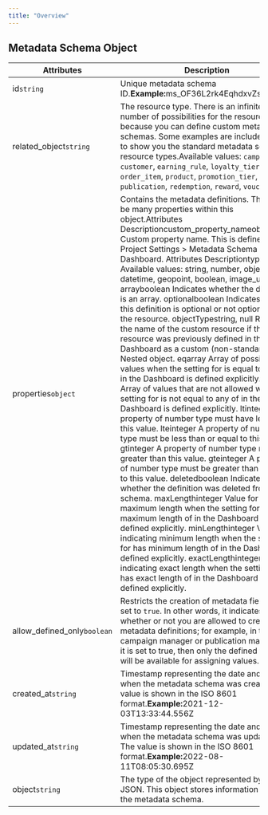 ```yaml
---
title: "Overview"
---
```


## Metadata Schema Object

| Attributes                    | Description                                                                                                                                                                                                                                                                                                                                                                                                                                                                                                                                                                                                                                                                                                                                                                                                                                                                                                                                                                                                                                                                                                                                                                                                                                                                                                                                                                                                                                                                                                                                                                                                                                                                                                                                                                                                                                                                                                                                                                                                                                                          |
| ----------------------------- | -------------------------------------------------------------------------------------------------------------------------------------------------------------------------------------------------------------------------------------------------------------------------------------------------------------------------------------------------------------------------------------------------------------------------------------------------------------------------------------------------------------------------------------------------------------------------------------------------------------------------------------------------------------------------------------------------------------------------------------------------------------------------------------------------------------------------------------------------------------------------------------------------------------------------------------------------------------------------------------------------------------------------------------------------------------------------------------------------------------------------------------------------------------------------------------------------------------------------------------------------------------------------------------------------------------------------------------------------------------------------------------------------------------------------------------------------------------------------------------------------------------------------------------------------------------------------------------------------------------------------------------------------------------------------------------------------------------------------------------------------------------------------------------------------------------------------------------------------------------------------------------------------------------------------------------------------------------------------------------------------------------------------------------------------------------------- |
| id`string`                    | Unique metadata schema ID.**Example:**&#x6D;s\_OF36L2rk4EqhdxvZs56IW9iE                                                                                                                                                                                                                                                                                                                                                                                                                                                                                                                                                                                                                                                                                                                                                                                                                                                                                                                                                                                                                                                                                                                                                                                                                                                                                                                                                                                                                                                                                                                                                                                                                                                                                                                                                                                                                                                                                                                                                                                              |
| related\_object`string`       | The resource type. There is an infinite number of possibilities for the resource type because you can define custom metadata schemas. Some examples are included here to show you the standard metadata schema resource types.Available values: `campaign`, `customer`, `earning_rule`, `loyalty_tier`, `order`, `order_item`, `product`, `promotion_tier`, `publication`, `redemption`, `reward`, `voucher`                                                                                                                                                                                                                                                                                                                                                                                                                                                                                                                                                                                                                                                                                                                                                                                                                                                                                                                                                                                                                                                                                                                                                                                                                                                                                                                                                                                                                                                                                                                                                                                                                                                         |
| properties`object`            | Contains the metadata definitions. There can be many properties within this object.Attributes	Descriptioncustom\_property\_nameobject&#xA;&#xA;Custom property name. This is defined in Project Settings > Metadata Schema in the Dashboard.&#xA;&#xA;Attributes	Descriptiontypestring	Available values: string, number, object, date, datetime, geopoint, boolean, image\_url&#xA;arrayboolean	&#xA;&#xA;Indicates whether the definition is an array.&#xA;&#xA;&#xA;optionalboolean	&#xA;&#xA;Indicates whether this definition is optional or not optional for the resource.&#xA;&#xA;&#xA;objectTypestring, null	&#xA;&#xA;Returns the name of the custom resource if the resource was previously defined in the Dashboard as a custom (non-standard) Nested object.&#xA;&#xA;&#xA;eqarray	&#xA;&#xA;Array of possible values when the setting for is equal to any of in the Dashboard is defined explicitly.&#xA;&#xA;&#xA;nearray	&#xA;&#xA;Array of values that are not allowed when the setting for is not equal to any of in the Dashboard is defined explicitly.&#xA;&#xA;&#xA;ltinteger	&#xA;&#xA;A property of number type must have less than this value.&#xA;&#xA;&#xA;lteinteger	&#xA;&#xA;A property of number type must be less than or equal to this value.&#xA;&#xA;&#xA;gtinteger	&#xA;&#xA;A property of number type must be greater than this value.&#xA;&#xA;&#xA;gteinteger	&#xA;&#xA;A property of number type must be greater than or equal to this value.&#xA;&#xA;&#xA;deletedboolean	&#xA;&#xA;Indicates whether the definition was deleted from the schema.&#xA;&#xA;&#xA;maxLengthinteger	&#xA;&#xA;Value for maximum length when the setting for has maximum length of in the Dashboard is defined explicitly.&#xA;&#xA;&#xA;minLengthinteger	&#xA;&#xA;Value indicating minimum length when the setting for has minimum length of in the Dashboard is defined explicitly.&#xA;&#xA;&#xA;exactLengthinteger	&#xA;&#xA;Value indicating exact length when the setting for has exact length of in the Dashboard is defined explicitly. |
| allow\_defined\_only`boolean` | Restricts the creation of metadata fields when set to `true`. In other words, it indicates whether or not you are allowed to create new metadata definitions; for example, in the campaign manager or publication manager. If it is set to true, then only the defined fields will be available for assigning values.                                                                                                                                                                                                                                                                                                                                                                                                                                                                                                                                                                                                                                                                                                                                                                                                                                                                                                                                                                                                                                                                                                                                                                                                                                                                                                                                                                                                                                                                                                                                                                                                                                                                                                                                                |
| created\_at`string`           | Timestamp representing the date and time when the metadata schema was created. The value is shown in the ISO 8601 format.**Example:**&#x32;021-12-03T13:33:44.556Z                                                                                                                                                                                                                                                                                                                                                                                                                                                                                                                                                                                                                                                                                                                                                                                                                                                                                                                                                                                                                                                                                                                                                                                                                                                                                                                                                                                                                                                                                                                                                                                                                                                                                                                                                                                                                                                                                                   |
| updated\_at`string`           | Timestamp representing the date and time when the metadata schema was updated. The value is shown in the ISO 8601 format.**Example:**&#x32;022-08-11T08:05:30.695Z                                                                                                                                                                                                                                                                                                                                                                                                                                                                                                                                                                                                                                                                                                                                                                                                                                                                                                                                                                                                                                                                                                                                                                                                                                                                                                                                                                                                                                                                                                                                                                                                                                                                                                                                                                                                                                                                                                   |
| object`string`                | The type of the object represented by the JSON. This object stores information about the metadata schema.                                                                                                                                                                                                                                                                                                                                                                                                                                                                                                                                                                                                                                                                                                                                                                                                                                                                                                                                                                                                                                                                                                                                                                                                                                                                                                                                                                                                                                                                                                                                                                                                                                                                                                                                                                                                                                                                                                                                                            |
